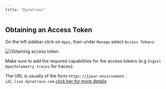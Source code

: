 ```yaml
---
title: "Dynatrace"
---
```


## Obtaining an Access Token

On the left sidebar click on `Apps`, then under `Manage` select `Access Tokens`:

<Frame>
    <img src="/backends/images/dynatrace1.png" alt="Obtaining access token" />
</Frame>

Make sure to add the required capabilities for the access tokens (e.g `Ingest OpenTelemetry traces` for traces).

The URL is usually of the form `https://{your-environment-id}.live.dynatrace.com` [click her for more details](https://docs.dynatrace.com/docs/extend-dynatrace/opentelemetry/getting-started/otlp-export)